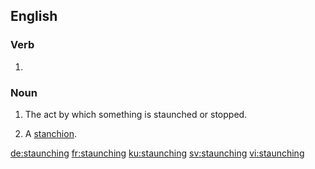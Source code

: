 ==English==

===Verb===
{{head|en|present participle}}

# {{present participle of|staunch|lang=en|nocat=1}}

===Noun===
{{en-noun}}

# The act by which something is staunched or stopped.
# {{lb|en|obsolete}} A [[stanchion]].

[[de:staunching]]
[[fr:staunching]]
[[ku:staunching]]
[[sv:staunching]]
[[vi:staunching]]